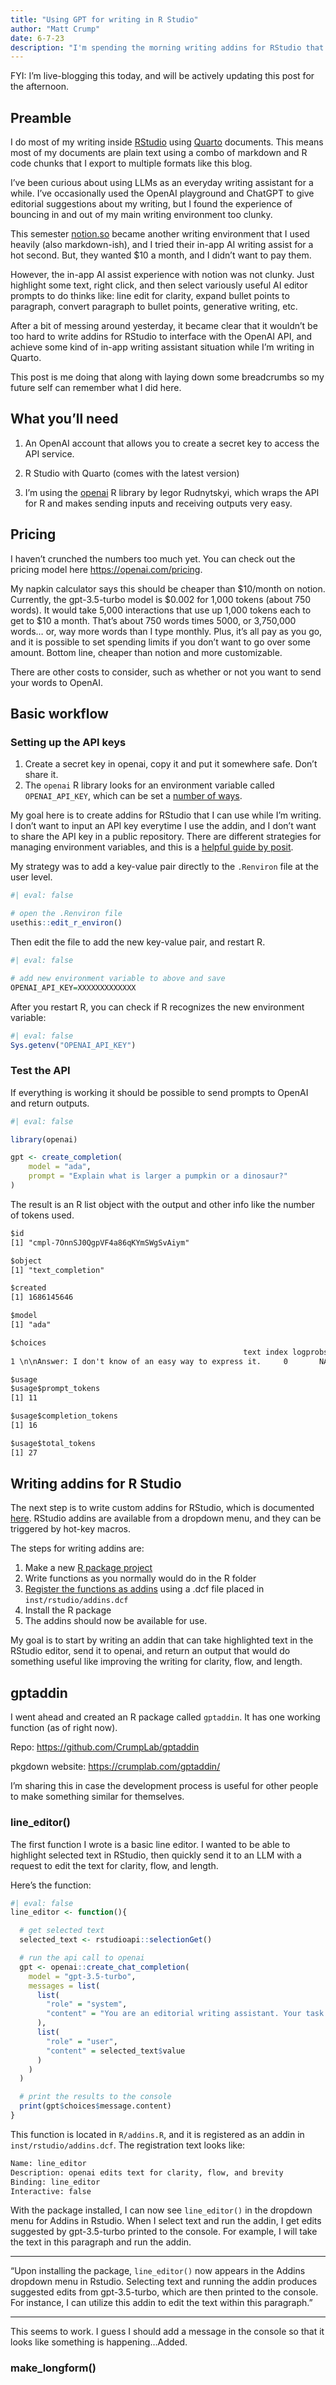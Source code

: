 ```yaml
---
title: "Using GPT for writing in R Studio"
author: "Matt Crump"
date: 6-7-23
description: "I'm spending the morning writing addins for RStudio that interface with the OpenAI API. This should make it possible to integrate GPT as a writing aid inside RStudio."
---
```


FYI: I'm live-blogging this today, and will be actively updating this post for the afternoon.

## Preamble

I do most of my writing inside [RStudio](https://posit.co/products/open-source/RStudio/) using [Quarto](https://quarto.org) documents. This means most of my documents are plain text using a combo of markdown and R code chunks that I export to multiple formats like this blog.

I've been curious about using LLMs as an everyday writing assistant for a while. I've occasionally used the OpenAI playground and ChatGPT to give editorial suggestions about my writing, but I found the experience of bouncing in and out of my main writing environment too clunky. 

This semester [notion.so](https://notion.so) became another writing environment that I used heavily (also markdown-ish), and I tried their in-app AI writing assist for a hot second. But, they wanted $10 a month, and I didn't want to pay them.

However, the in-app AI assist experience with notion was not clunky. Just highlight some text, right click, and then select variously useful AI editor prompts to do thinks like: line edit for clarity, expand bullet points to paragraph, convert paragraph to bullet points, generative writing, etc.

After a bit of messing around yesterday, it became clear that it wouldn't be too hard to write addins for RStudio to interface with the OpenAI API, and achieve some kind of in-app writing assistant situation while I'm writing in Quarto. 

This post is me doing that along with laying down some breadcrumbs so my future self can remember what I did here. 

## What you'll need

1. An OpenAI account that allows you to create a secret key to access the API service.

2. R Studio with Quarto (comes with the latest version)

3. I'm using the [openai](https://github.com/irudnyts/openai) R library by Iegor Rudnytskyi, which wraps the API for R and makes sending inputs and receiving outputs very easy.

## Pricing

I haven't crunched the numbers too much yet. You can check out the pricing model here [https://openai.com/pricing](https://openai.com/pricing).

My napkin calculator says this should be cheaper than \$10/month on notion. Currently, the gpt-3.5-turbo model is \$0.002 for 1,000 tokens (about 750 words). It would take 5,000 interactions that use up 1,000 tokens each to get to $10 a month. That's about 750 words times 5000, or 3,750,000 words... or, way more words than I type monthly. Plus, it's all pay as you go, and it is possible to set spending limits if you don't want to go over some amount. Bottom line, cheaper than notion and more customizable. 

There are other costs to consider, such as whether or not you want to send your words to OpenAI. 

## Basic workflow

### Setting up the API keys

1. Create a secret key in openai, copy it and put it somewhere safe. Don't share it. 
2. The `openai` R library looks for an environment variable called `OPENAI_API_KEY`, which can be set a [number of ways](https://irudnyts.github.io/openai/).

My goal here is to create addins for RStudio that I can use while I'm writing. I don't want to input an API key everytime I use the addin, and I don't want to share the API key in a public repository. There are different strategies for managing environment variables, and this is a [helpful guide by posit](https://support.posit.co/hc/en-us/articles/360047157094-Managing-R-with-Rprofile-Renviron-Rprofile-site-Renviron-site-rsession-conf-and-repos-conf). 

My strategy was to add a key-value pair directly to the `.Renviron` file at the user level. 

```r
#| eval: false

# open the .Renviron file
usethis::edit_r_environ()
```

Then edit the file to add the new key-value pair, and restart R.

```r
#| eval: false

# add new environment variable to above and save
OPENAI_API_KEY=XXXXXXXXXXXXX
```

After you restart R, you can check if R recognizes the new environment variable:

```r
#| eval: false
Sys.getenv("OPENAI_API_KEY")
```


### Test the API

If everything is working it should be possible to send prompts to OpenAI and return outputs.

```r
#| eval: false

library(openai)

gpt <- create_completion(
    model = "ada",
    prompt = "Explain what is larger a pumpkin or a dinosaur?"
)
```

The result is an R list object with the output and other info like the number of tokens used.

```default
$id
[1] "cmpl-7OnnSJ0QgpVF4a86qKYmSWgSvAiym"

$object
[1] "text_completion"

$created
[1] 1686145646

$model
[1] "ada"

$choices
                                                    text index logprobs finish_reason
1 \n\nAnswer: I don't know of an easy way to express it.     0       NA        length

$usage
$usage$prompt_tokens
[1] 11

$usage$completion_tokens
[1] 16

$usage$total_tokens
[1] 27
```


## Writing addins for R Studio

The next step is to write custom addins for RStudio, which is documented [here](https://RStudio.github.io/RStudioaddins/). RStudio addins are available from a dropdown menu, and they can be triggered by hot-key macros. 

The steps for writing addins are:

1. Make a new [R package project](https://r-pkgs.org)
2. Write functions as you normally would do in the R folder
3. [Register the functions as addins](https://rstudio.github.io/rstudioaddins/#registering-addins) using a .dcf file placed in `inst/rstudio/addins.dcf`
4. Install the R package
5. The addins should now be available for use.

My goal is to start by writing an addin that can take highlighted text in the RStudio editor, send it to openai, and return an output that would do something useful like improving the writing for clarity, flow, and length.

## gptaddin

I went ahead and created an R package called `gptaddin`. It has one working function (as of right now).

Repo: <https://github.com/CrumpLab/gptaddin>

pkgdown website: <https://crumplab.com/gptaddin/>

I'm sharing this in case the development process is useful for other people to make something similar for themselves. 

### line_editor()

The first function I wrote is a basic line editor. I wanted to be able to highlight selected text in RStudio, then quickly send it to an LLM with a request to edit the text for clarity, flow, and length.

Here's the function:

```r
#| eval: false
line_editor <- function(){

  # get selected text
  selected_text <- rstudioapi::selectionGet()

  # run the api call to openai
  gpt <- openai::create_chat_completion(
    model = "gpt-3.5-turbo",
    messages = list(
      list(
        "role" = "system",
        "content" = "You are an editorial writing assistant. Your task is to edit the content you receive for improved clarity, flow, and reduced word count."
      ),
      list(
        "role" = "user",
        "content" = selected_text$value
      )
    )
  )

  # print the results to the console
  print(gpt$choices$message.content)
}
```

This function is located in `R/addins.R`, and it is registered as an addin in `inst/rstudio/addins.dcf`. The registration text looks like:

```default

Name: line_editor
Description: openai edits text for clarity, flow, and brevity
Binding: line_editor
Interactive: false

```

With the package installed, I can now see `line_editor()` in the dropdown menu for Addins in Rstudio. When I select text and run the addin, I get edits suggested by gpt-3.5-turbo printed to the console. For example, I will take the text in this paragraph and run the addin.

---

"Upon installing the package, `line_editor()` now appears in the Addins dropdown menu in Rstudio. Selecting text and running the addin produces suggested edits from gpt-3.5-turbo, which are then printed to the console. For instance, I can utilize this addin to edit the text within this paragraph."

---

This seems to work. I guess I should add a message in the console so that it looks like something is happening...Added.

### make_longform()



















